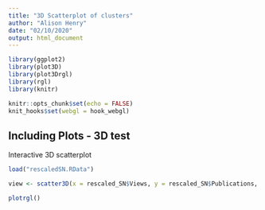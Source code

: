 ```yaml
---
title: "3D Scatterplot of clusters"
author: "Alison Henry"
date: "02/10/2020"
output: html_document
---
```


```r

library(ggplot2)
library(plot3D)
library(plot3Drgl)
library(rgl)
library(knitr)

knitr::opts_chunk$set(echo = FALSE)
knit_hooks$set(webgl = hook_webgl)
```

## Including Plots - 3D test

Interactive 3D scatterplot

```r
load("rescaledSN.RData")

view <- scatter3D(x = rescaled_SN$Views, y = rescaled_SN$Publications, z = rescaled_SN$Citations, colvar = as.numeric(rescaled_SN$cluster), col = scheme, col.key = list(col.clab = "Cluster"), xlab = "Views", ylab = "Publications", zlab = "Citations")
```
```r
plotrgl()
```
